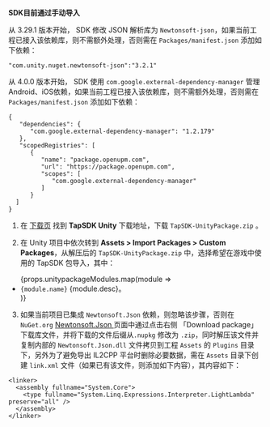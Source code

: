 
[//]: # (SDK 可以**通过 Unity Package Manager 导入或手动导入**，二者任选其一。请根据项目需要选择。)

**SDK目前通过手动导入**

[//]: # (#### 方法一：使用 Unity Package Manager)
从 3.29.1 版本开始， SDK 修改 JSON 解析库为 `Newtonsoft-json`，如果当前工程已接入该依赖库，则不需额外处理，否则需在 `Packages/manifest.json` 添加如下依赖：

```
"com.unity.nuget.newtonsoft-json":"3.2.1"
```

从 4.0.0 版本开始， SDK 使用 `com.google.external-dependency-manager`
管理Android、iOS依赖，如果当前工程已接入该依赖库，则不需额外处理，否则需在 `Packages/manifest.json` 添加如下依赖：

```
{
   "dependencies": {
      "com.google.external-dependency-manager": "1.2.179"
   },
   "scopedRegistries": [
      {
         "name": "package.openupm.com",
         "url": "https://package.openupm.com",
         "scopes": [
            "com.google.external-dependency-manager"
         ]
      }
  ]
}
```

[//]: # (##### NPMJS 安装)

[//]: # (从 3.25.0 版本开始，TapSDK 支持了 NPMJS 安装，优势是只需要配置版本号，并且支持嵌套依赖。)

[//]: # ()
[//]: # (在项目的 `Packages/manifest.json` 文件中添加以下依赖：)

[//]: # ()
[//]: # (<CodeBlock className="json">)

[//]: # (  {`"dependencies":{)

[//]: # (    ${props.npmDeps.map&#40;dep => `"${dep}":"${sdkVersions.taptap.unity}",`&#41;.join&#40;'\n    '&#41;})

[//]: # (    }`})

[//]: # (</CodeBlock>)

[//]: # ()
[//]: # (但需要注意的是，要在 `Packages/manifest.json` 中 `dependencies` 同级下声明 `scopedRegistries`：)

[//]: # ()
[//]: # (<CodeBlock className="json">)

[//]: # ({props.NoNeedLC ? )

[//]: # (  `"scopedRegistries": [)

[//]: # (      {)

[//]: # (        "name": "NPMJS",)

[//]: # (        "url": "https://registry.npmjs.org/",)

[//]: # (        "scopes": ["com.tapsdk", "com.taptap"])

[//]: # (      })

[//]: # (    ])

[//]: # (  ` :)

[//]: # (  `"scopedRegistries": [)

[//]: # (      {)

[//]: # (        "name": "NPMJS",)

[//]: # (        "url": "https://registry.npmjs.org/",)

[//]: # (        "scopes": ["com.tapsdk", "com.taptap", "com.leancloud"])

[//]: # (      })

[//]: # (    ])

[//]: # (  `)

[//]: # (})

[//]: # (</CodeBlock>)

[//]: # ()
[//]: # (##### GitHub 安装)

[//]: # ()
[//]: # (在项目的 `Packages/manifest.json` 文件中添加以下依赖：)

[//]: # ()
[//]: # (<CodeBlock className="json">)

[//]: # (  {`"dependencies":{)

[//]: # (    ${props.githubDeps.map&#40;dep => `"${dep.package}":"${dep.url}",`&#41;.join&#40;'\n    '&#41;} )

[//]: # (    }`})

[//]: # (</CodeBlock>)

[//]: # ()
[//]: # (在 Unity 顶部菜单中选择 **Window > Package Manager** 可查看已经安装在项目中的包。)

[//]: # ()
[//]: # (#### 方法二：手动导入)

1. 在 [下载页](/tap-download) 找到 **TapSDK Unity** 下载地址，下载 `TapSDK-UnityPackage.zip` 。

2. 在 Unity 项目中依次转到 **Assets > Import Packages > Custom Packages**，从解压后的 `TapSDK-UnityPackage.zip` 中，选择希望在游戏中使用的 TapSDK 包导入，其中：

  <ul>
    {props.unitypackageModules.map(module => <li><code>{module.name}</code> {module.desc}。</li>)}
  </ul>

3. 如果当前项目已集成 `Newtonsoft.Json` 依赖，则忽略该步骤，否则在 `NuGet.org` [ Newtonsoft.Json ](https://www.nuget.org/packages/Newtonsoft.Json) 页面中通过点击右侧 「Download package」 下载库文件，并将下载的文件后缀从`.nupkg` 修改为 `.zip`，同时解压该文件并复制内部的 `Newtonsoft.Json.dll` 文件拷贝到工程 `Assets` 的 `Plugins` 目录下，另外为了避免导出 IL2CPP 平台时删除必要数据，需在 `Assets` 目录下创建 `link.xml` 文件（如果已有该文件，则添加如下内容），其内容如下：

```
<linker>
  <assembly fullname="System.Core">
    <type fullname="System.Linq.Expressions.Interpreter.LightLambda" preserve="all" />
  </assembly>
</linker>

```